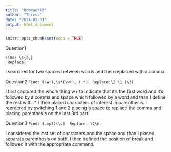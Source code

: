 ```yaml
---
title: "Homework3"
author: "Teresa"
date: "2024-01-31"
output: html_document
---
```


```r
knitr::opts_chunk$set(echo = TRUE)
```
Question1
```
Find: \s{2,} 
 Replace: 
 ```
 I searched for two spaces between words and then replaced with a comma.
 
 Question2
 ```
Find: (\w+),\s*(\w+), (.*)
 Replace:\2 \1 (\3)
 ```
 
 I first captured the whole thing w+ to indicate that it's the first word and it's followed by a comma and space which followed by a word and than I define the rest with .*. I then placed characters of interest in parenthesis. I reordered by switching 1 and 2 placing a space to replace the comma and placing parenthesis on the last 3rd part.
 
 
 Question3
 ```
 Find: (.mp3)(\s)
 Replace: \1\n
 ```
 
 I considered the last set of characters and the space and than I placed separate parenthesis on both, I then defined the position of break and followed it with the appropriate command.